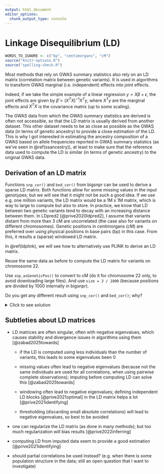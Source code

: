 ```yaml
---
output: html_document
editor_options: 
  chunk_output_type: console
---
```


# Linkage Disequilibrium (LD)

```r
WORDS_TO_IGNORE <- c("bp", "centimorgans", "cM")
source("knitr-options.R")
source("spelling-check.R")
```

Most methods that rely on GWAS summary statistics also rely on an LD matrix (correlation matrix between genetic variants). It is used in algorithms to transform GWAS marginal (i.e. independent) effects into joint effects. 

Indeed, if we take the simple example of a linear regression $y = X \beta + \epsilon$, the joint effects are given by $\hat\beta = (X^T X)^{-1} X^T y$, where $X^T y$ are the marginal effects and $X^T X$ is the covariance matrix (up to some scaling).

The GWAS data from which the GWAS summary statistics are derived is often not accessible, so that the LD matrix is usually derived from another dataset. 
This other dataset needs to be as close as possible as the GWAS data (in terms of genetic ancestry) to provide a close estimation of the LD.
This is why I got interested in estimating the ancestry composition of a GWAS based on allele frequencies reported in GWAS summary statistics (as we've seen in \@ref(ssancestry)), at least to make sure that the reference data used to compute the LD is similar (in terms of genetic ancestry) to the original GWAS data.

## Derivation of an LD matrix

Functions `snp_cor()` and `bed_cor()` from bigsnpr can be used to derive a sparse LD matrix. Both functions allow for some missing values in the input genotypes; but we will see that it might not be such a good idea.
If we use e.g. one million variants, the LD matrix would be a 1M x 1M matrix, which is way to large to compute but also to store.
In practice, we know that LD between two genetic variants tend to decay with an increasing distance between them. In LDpred2 [@prive2020ldpred2], I assume that variants distant from more than 3 cM are uncorrelated (the case also for variants on different chromosomes). 
Genetic positions in centimorgans (cM) are preferred over using physical positions in base pairs (bp) in this case.
From this, it results a (sparse) windowed LD matrix.

In \@ref(ldplink), we will see how to alternatively use PLINK to derive an LD matrix.

:::: {.infobox .exo}
Reuse the same data as before to compute the LD matrix for variants on chromosome 22. 

Use `snp_asGeneticPos()` to convert to cM (do it for chromosome 22 only, to avoid downloading large files). And use `size = 3 / 1000` (because positions are divided by 1000 internally in bigsnpr).

Do you get any different result using `snp_cor()` and `bed_cor()`; why?
::::

<details>
<summary>Click to see solution</summary>

```r
library(bigsnpr)
obj.bed <- bed("tmp-data/GWAS_data_sorted_QC.bed")
NCORES <- nb_cores()
```

```r
library(dplyr)
ind_chr22 <- which(obj.bed$map$chromosome == 22)
POS_chr22 <- obj.bed$map$physical.pos[ind_chr22]  # in bp

# downloads 5.9 MB
POS2_chr22 <- snp_asGeneticPos(rep(22, length(POS_chr22)), POS_chr22, dir = "tmp-data")  # in cM
```

```r
cor1 <- bed_cor(obj.bed, ind.col = ind_chr22, ncores = NCORES,
                infos.pos = POS2_chr22, size = 3 / 1000)
```


```r
bigsnp <- snp_attach("tmp-data/GWAS_data_sorted_QC.rds")
G <- bigsnp$genotypes
stopifnot(all(dim(G) == dim(obj.bed)))
cor2 <- snp_cor(G, ind.col = ind_chr22, ncores = NCORES,
                infos.pos = POS2_chr22, size = 3 / 1000)
cbind(cor2[1:5, 1:5], cor1[1:5, 1:5])  # not exactly the same; why?
```

</details>


## Subtleties about LD matrices

- LD matrices are often singular, often with negative eigenvalues, which causes stability and divergence issues in algorithms using them [@zabad2025towards]

    - if the LD is computed using less individuals than the number of variants, this leads to some eigenvalues been 0
    
    - missing values often lead to negative eigenvalues (because not the same individuals are used for all correlations, when using pairwise complete observations); imputing before computing LD can solve this [@zabad2025towards]
    
    - windowing often lead to negative eigenvalues; defining independent LD blocks [@prive2021optimal] in the LD matrix helps a lot [@prive2021identifying]
    
    - thresholding (discarding small absolute correlations) will lead to negative eigenvalues, so best to be avoided

- one can regularize the LD matrix (as done in many methods); but too much regularization will bias results [@prive2022inferring]

- computing LD from imputed data seem to provide a good estimation [@prive2021identifying]

- should partial correlations be used instead? (e.g. when there is some population structure in the data; still an open question that I want to investigate)
